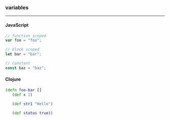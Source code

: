 ### variables

---

#### JavaScript

```js
// function scoped
var foo = "foo";

// block scoped
let bar = "bar";

// constant
const baz = "baz";
```

#### Clojure

```clj
(defn foo-bar []
   (def x 1)

   (def str1 "Hello")

   (def status true))
```
